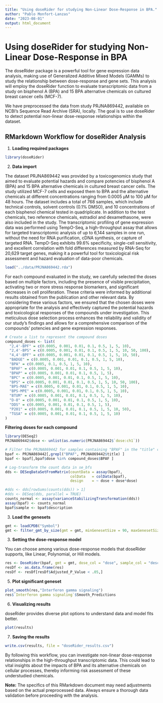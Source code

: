 ```yaml
---
title: "Using doseRider for studying Non-Linear Dose-Response in BPA."
author: "Pablo Monfort-Lanzas"
date: "2023-08-01"
output: html_document
---
```


# Using doseRider for studying Non-Linear Dose-Response in BPA

The doseRider package is a powerful tool for gene expression data analysis, making use of Generalized Additive Mixed Models (GAMMs) to study the relationship between dose-response and gene sets. This analysis will employ the doseRider function to evaluate transcriptomic data from a study on bisphenol A (BPA) and 15 BPA alternative chemicals on cultured breast cancer cells (MCF-7).

We have preprocessed the data from study PRJNA869442, available on NCBI's Sequence Read Archive (SRA), locally. The goal is to use doseRider to detect potential non-linear dose-response relationships within the dataset.

## RMarkdown Workflow for doseRider Analysis

1. **Loading required packages**

```r
library(doseRider)
```

2. **Data import**


The dataset PRJNA869442 was provided by a toxicogenomics study that aimed to evaluate potential hazards and compare potencies of bisphenol A (BPA) and 15 BPA alternative chemicals in cultured breast cancer cells. The study utilized MCF-7 cells and exposed them to BPA and the alternative chemicals at different concentrations ranging from 0.0005 µM to 100 µM for 48 hours. The dataset includes a total of 768 samples, which include technical controls, solvent controls (0.1% DMSO), and 10 concentrations of each bisphenol chemical tested in quadriplicate. In addition to the test chemicals, two reference chemicals, estradiol and dexamethasone, were also included in the study. The transcriptomic profiling of gene expression data was performed using TempO-Seq, a high-throughput assay that allows for targeted transcriptomic analysis of up to 6,144 samples in one run, without the need for RNA purification, cDNA synthesis, or capture of targeted RNA. TempO-Seq exhibits 99.6% specificity, single-cell sensitivity, and excellent correlation with fold differences measured by RNA-Seq for 20,629 target genes, making it a powerful tool for toxicological risk assessment and hazard evaluation of data-poor chemicals.

```r
load("../data/PRJNA869442.rda")
```

For each compound evaluated in the study, we carefully selected the doses based on multiple factors, including the presence of visible precipitation, activating two or more stress response biomarkers, and significant decreases in cell proliferation. These criteria were informed by additional results obtained from the publication and other relevant data. By considering these various factors, we ensured that the chosen doses were appropriate for the analysis and effectively captured the potential hazards and toxicological responses of the compounds under investigation. This meticulous dose selection process enhances the reliability and validity of our study's findings and allows for a comprehensive comparison of the compounds' potencies and gene expression responses.

```r
# Create a list to represent the compound doses
compound_doses <- list(
  "2,4'-BPF" = c(0.0005, 0.001, 0.01, 0.1, 0.5, 1, 5, 10),
  "2,4'-BPS" = c(0.0005, 0.001, 0.01, 0.1, 0.5, 1, 5, 10, 50, 100),
  "4,4'-BPF" = c(0.0005, 0.001, 0.01, 0.1, 0.5, 1, 5, 10, 50),
  "BADGE" = c(0.0005, 0.001, 0.01, 0.1, 0.5, 1, 5, 10),
  "BPA" = c(0.0005, 0.1, 0.5, 1, 5, 10),
  "BPAF" = c(0.0005, 0.001, 0.01, 0.1, 0.5, 1, 5, 10),
  "BPAP" = c(0.0005, 0.001, 0.01, 0.1, 0.5, 1, 5),
  "BPC" = c(0.0005, 0.001, 0.01, 0.1, 0.5, 1, 5, 10),
  "BPS" = c(0.0005, 0.001, 0.01, 0.1, 0.5, 1, 5, 10, 50, 100),
  "BPS-MAE" = c(0.0005, 0.001, 0.01, 0.1, 0.5, 1, 5, 10),
  "BPS-MPE" = c(0.0005, 0.001, 0.01, 0.1, 0.5, 1, 5, 10),
  "BTUM" = c(0.0005, 0.001, 0.01, 0.1, 0.5, 1, 5, 10),
  "D-8" = c(0.0005, 0.001, 0.01, 0.1, 0.5, 1, 5, 10),
  "DDS" = c(0.0005, 0.001, 0.01, 0.1, 0.5, 1, 5),
  "P201" = c(0.0005, 0.001, 0.01, 0.1, 0.5, 1, 5, 10, 50),
  "TGSA" = c(0.0005, 0.001, 0.01, 0.1, 0.5, 1, 5, 10)
)

```

**Filtering doses for each compound**

```r
library(DESeq2)
PRJNA869442$dose <- unlist(as.numeric(PRJNA869442$`dose:ch1`))

# Filter the PRJNA869442 for samples containing "BPAF" in the "title" column
bpaf <- PRJNA869442[,grepl("BPAF", PRJNA869442$title) ]
bpaf <- bpaf[,bpaf$dose %in% compound_doses$BPAF ]

# Log-transform the count data in se_bfs
dds <- DESeqDataSetFromMatrix(countData = assay(bpaf),
                              colData   = colData(bpaf),
                              design    = ~ dose + dose*dose)

#dds <- dds[rowSums(counts(dds)) > 1]
#dds <- DESeq(dds, parallel = TRUE)
counts_normal <- assay(varianceStabilizingTransformation(dds))
assay(bpaf) <- counts_normal
bpaf$sample <- bpaf$description
```

3. **Load the genesets**

```r

gmt <- loadCPDB("Symbol")
gmt <- filter_gmt_by_size(gmt = gmt, minGenesetSize = 90, maxGenesetSize = 100)  
```

3. **Setting the dose-response model**

You can choose among various dose-response models that doseRider supports, like Linear, Polynomial, or Hill models.

```r
res <- DoseRider(bpaf, gmt = gmt, dose_col = "dose", sample_col = "description", omic = "proteomics", minGSsize = 5, maxGSsize = 100)
resDf <- as.data.frame(res)
resDf <- resDf[resDf$Adjusted_P_Value < .05,]
```

5. **Plot significant geneset**

```r
plot_smooth(res,"Interferon gamma signaling")
res$`Interferon gamma signaling`$Smooth_Predictions
```

6. **Visualizing results**

doseRider provides diverse plot options to understand data and model fits better.

```R
plot(results)
```

7. **Saving the results**

```R
write.csv(results, file = "doseRider_results.csv")
```

By following this workflow, you can investigate non-linear dose-response relationships in the high-throughput transcriptomic data. This could lead to vital insights about the impacts of BPA and its alternative chemicals on cellular processes, thereby informing risk assessment of these understudied chemicals.

**Note:** The specifics of this RMarkdown document may need adjustments based on the actual preprocessed data. Always ensure a thorough data validation before proceeding with the analysis.
